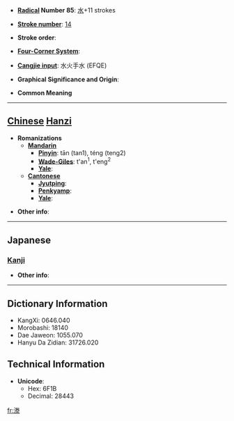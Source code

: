 * '''[[Wiktionary:Chinese radical index| Radical]] Number 85''': [[Wiktionary:Chinese radical index 水|水]]+11 strokes

* '''[[Wiktionary:Chinese total strokes index|Stroke number]]''': [[Wiktionary:Chinese total strokes index 14|14]]

* '''Stroke order''': 

* '''[[Wiktionary:Chinese four corner index|Four-Corner System]]''': 

* '''[[Wiktionary:Chinese Cangjie index|Cangjie input]]''': 水火手水 (EFQE)

* '''Graphical Significance and Origin''': 

* '''Common Meaning'''

----

== [[Chinese]] [[Hanzi]] ==

* '''Romanizations'''
** '''[[Mandarin]]'''
*** '''[[Pinyin]]''': tān (tan1), téng (teng2)
*** '''[[Wade-Giles]]''': t'an<sup>1</sup>, t'eng<sup>2</sup>
*** '''[[Yale]]''': 
** '''[[Cantonese]]'''
*** '''[[Jyutping]]''':
*** '''[[Penkyamp]]''': 
*** '''[[Yale]]''': 

* '''Other info''': 

----

==Japanese==
===[[Kanji]]===
{{kanji|on readings=[[とう]] (tō), [[どう]] (dō)|kun readings=[[なみ]] (nami)}}

* '''Other info''':  

----

== Dictionary Information ==

* KangXi: 0646.040
* Morobashi: 18140
* Dae Jaweon: 1055.070
* Hanyu Da Zidian: 31726.020

== Technical Information ==

* '''Unicode''':
** Hex: 6F1B
** Decimal: 28443

[[fr:漛]]